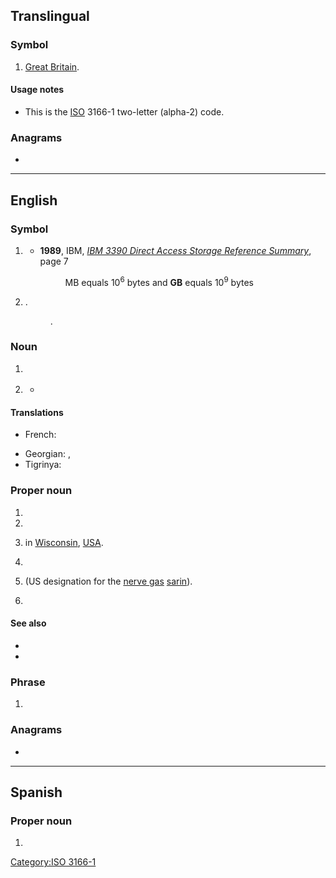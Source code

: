 {{also|gb|Gb|ɡb|.gb|G♭}}
{{character info|㎇}}
==Translingual==

===Symbol===
{{mul-symbol}}

# [[Great Britain]].

====Usage notes====
* This is the [[ISO]] 3166-1 two-letter (alpha-2) code.

===Anagrams===
* {{l|mul|BG}}

[[Category:ISO 3166-1]]

----

==English==

===Symbol===
{{en-symbol}}

# {{lb|en|computing|formal}} {{l|en|gigabyte}} {{gloss|1,000 [[megabyte]]s or 1,000,000,000 [[byte]]s}}
#* '''1989''', IBM, ''[http://bitsavers.informatik.uni-stuttgart.de/pdf/ibm/dasd/reference_summary/GX26-4577-0_3390_Reference_Summary_Jun89.pdf IBM 3390 Direct Access Storage Reference Summary]'', page 7
#*: MB equals 10<sup>6</sup> bytes and '''GB''' equals 10<sup>9</sup> bytes
# {{lb|en|computing|informal}} {{l|en|gibibyte}} {{gloss|2<sup>10</sup> (1024) [[megabyte]]s ([[mebibytes]]) or 2<sup>30</sup> (1,073,741,824) [[byte]]s}}.
#: {{syn|en|GiB}}.

===Noun===
{{en-noun}}

# {{lb|en|anatomy}} {{initialism of|en|gallbladder}}
# {{lb|en|informal|pharmaceutical drug}} {{initialism of|en|goofball|t=barbiturate}}
#* {{quote-journal|en|date=1965-02-26|author=James Mills|title=The World of Needle Park|journal={{w|Time (magazine)|Time}}|volume=58|issue=8|page={{gbooks|KEEEAAAAMBAJ|82|GBs}}|passage=Goofballs usually produce a quiet drowsiness, but also at times a tense aggressiveness that can be frighteningly unpredictable. Irene's behavior when she is high on '''GBs''', which is most of the time, has created such havoc in the neighborhood restaurants that they no longer let her in.}}

====Translations====
{{trans-top|gigabyte}}
* French: {{t+|fr|Go}}
{{trans-mid}}
* Georgian: {{t|ka|გბაიტი}}, {{t|ka|გბ}}
* Tigrinya: {{t|ti|ጊባ}}
{{trans-bottom}}

===Proper noun===
{{en-proper-noun}}

# {{initialism of|en|Great Britain}}
# {{initialism of|en|Gilgit-Baltistan}}
# {{abbreviation of|en|Green Bay|nodot=1}} in [[Wisconsin]], [[USA]].
# {{initialism of|en|{{w|Nintendo Game Boy|Game Boy}}}}
# {{lb|en|chemistry|military}} {{init of|en|[[German]] agent B|nodot=1}} (US designation for the [[nerve gas]] [[sarin]]).
# {{initialism of|en|Guantanamo Bay}}

====See also====
* {{pedia|lang=en|Great Britain}}
* {{pedia|lang=en|Green Bay, Wisconsin}}

===Phrase===
{{head|en|phrase}}

# {{lb|en|internet slang}} {{initialism of|en|[[God bless you|God bless]]}}

===Anagrams===
* {{anagrams|en|a=bg|Bg.|bg}}

----

==Spanish==
{{wikipedia|lang=es}}

===Proper noun===
{{es-proper noun|f}}

# {{acronym of|es|{{w|Geroa Bai|lang=es}}}}